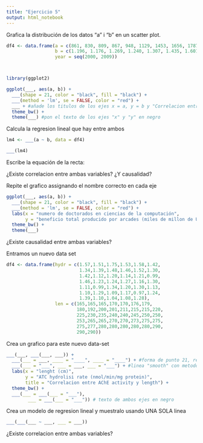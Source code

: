 ---
title: "Ejercicio 5"
output: html_notebook
---

Grafica la distribución de los datos "a" i "b" en un scatter plot.

```{r}
df4 <- data.frame(a = c(861, 830, 809, 867, 948, 1129, 1453, 1656, 1787, 1611),
                  b = c(1.196, 1.176, 1.269, 1.240, 1.307, 1.435, 1.601, 1.654, 1.803, 1.734),
                  year = seq(2000, 2009))



library(ggplot2)

ggplot(___, aes(a, b)) +
  ___(shape = 21, color = "black", fill = "black") +
  ___(method = 'lm', se = FALSE, color = "red") +
  ___ + #añade los titulos de los ejes x = a, y = b y "Correlacion entre a y b" como titulo del grafico
  theme_bw() +
  theme(___) #pon el texto de los ejes "x" y "y" en negro
```

Calcula la regresion lineal que hay entre ambos

```{r}
lm4 <- ___(a ~ b, data = df4)

___(lm4)
```

Escribe la equación de la recta:



¿Existe correlacion entre ambas variables? ¿Y causalidad?



Repite el grafico assignando el nombre correcto en cada eje

```{r}
ggplot(___, aes(a, b)) +
  ___(shape = 21, color = "black", fill = "black") +
  ___(method = 'lm', se = FALSE, color = "red") +
  labs(x = "numero de doctorados en ciencias de la computación",
       y = "beneficio total producido por arcades (miles de millon de USD$)") + #añade los titulos de los ejes x = a, y = b y "Correlacion entre a y b" como titulo del grafico
  theme_bw() +
  theme(___)
```
¿Existe causalidad entre ambas variables?


Entramos un nuevo data set
```{r}
df4 <- data.frame(hydr = c(1.57,1.51,1.75,1.53,1.58,1.42,
                           1.34,1.39,1.48,1.46,1.52,1.30,
                           1.42,1.12,1.20,1.14,1.21,0.99,
                           1.46,1.23,1.24,1.27,1.16,1.30,
                           1.11,0.99,1.34,1.20,1.30,1.13,
                           1.10,1.29,1.09,1.17,0.97,1.24,
                           1.39,1.10,1.04,1.08,1.28),
                  len = c(165,165,165,170,170,176,179,
                          180,192,200,201,211,215,215,220,
                          225,230,235,240,240,245,250,250,
                          253,265,265,270,270,273,275,275,
                          275,277,280,280,280,280,280,290,
                          290,290))
```

Crea un grafico para este nuevo data-set

```{r}
___(___, ___(___, ___)) +
  ___(___ = ___, ____ = "____", ____ = "____") + #forma de punto 21, relleno y borde en negro
  ___(___ = "___", ___ = ___, ___ = "___") + #linea "smooth" con metodo lm sin se y en rojo
  labs(x = "lenght (cm)",
       y = "ATC hydrolisi rate (nmol/min/mg protein)",
       title = "Correlacion entre AChE activity y length") + 
  theme_bw() +
  ___(___ = ___(___ = "___"),
        ___ = ___(___ = "___")) # texto de ambos ejes en negro
```

Crea un modelo de regresion lineal y muestralo usando UNA SOLA linea

```{r}
___(___(___ ~ ___, ___ = ___))
```
¿Existe correlacion entre ambas variables?

